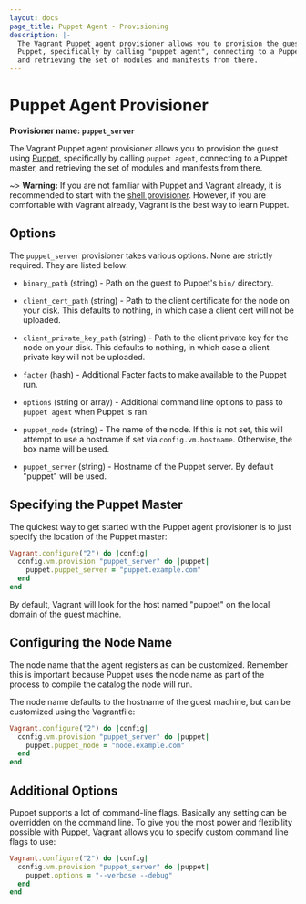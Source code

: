 ```yaml
---
layout: docs
page_title: Puppet Agent - Provisioning
description: |-
  The Vagrant Puppet agent provisioner allows you to provision the guest using
  Puppet, specifically by calling "puppet agent", connecting to a Puppet master,
  and retrieving the set of modules and manifests from there.
---
```


# Puppet Agent Provisioner

**Provisioner name: `puppet_server`**

The Vagrant Puppet agent provisioner allows you to provision the guest using
[Puppet](https://www.puppetlabs.com/puppet), specifically by
calling `puppet agent`, connecting to a Puppet master, and retrieving
the set of modules and manifests from there.

~> **Warning:** If you are not familiar with Puppet and Vagrant already,
it is recommended to start with the [shell provisioner](/docs/provisioning/shell).
However, if you are comfortable with Vagrant already, Vagrant
is the best way to learn Puppet.

## Options

The `puppet_server` provisioner takes various options. None are strictly
required. They are listed below:

- `binary_path` (string) - Path on the guest to Puppet's `bin/` directory.

- `client_cert_path` (string) - Path to the client certificate for the
  node on your disk. This defaults to nothing, in which case a client
  cert will not be uploaded.

- `client_private_key_path` (string) - Path to the client private key for
  the node on your disk. This defaults to nothing, in which case a client
  private key will not be uploaded.

- `facter` (hash) - Additional Facter facts to make available to the
  Puppet run.

- `options` (string or array) - Additional command line options to pass
  to `puppet agent` when Puppet is ran.

- `puppet_node` (string) - The name of the node. If this is not set,
  this will attempt to use a hostname if set via `config.vm.hostname`.
  Otherwise, the box name will be used.

- `puppet_server` (string) - Hostname of the Puppet server. By default
  "puppet" will be used.

## Specifying the Puppet Master

The quickest way to get started with the Puppet agent provisioner is to just
specify the location of the Puppet master:

```ruby
Vagrant.configure("2") do |config|
  config.vm.provision "puppet_server" do |puppet|
    puppet.puppet_server = "puppet.example.com"
  end
end
```

By default, Vagrant will look for the host named "puppet" on the
local domain of the guest machine.

## Configuring the Node Name

The node name that the agent registers as can be customized. Remember
this is important because Puppet uses the node name as part of the process
to compile the catalog the node will run.

The node name defaults to the hostname of the guest machine, but can
be customized using the Vagrantfile:

```ruby
Vagrant.configure("2") do |config|
  config.vm.provision "puppet_server" do |puppet|
    puppet.puppet_node = "node.example.com"
  end
end
```

## Additional Options

Puppet supports a lot of command-line flags. Basically any setting can
be overridden on the command line. To give you the most power and flexibility
possible with Puppet, Vagrant allows you to specify custom command line
flags to use:

```ruby
Vagrant.configure("2") do |config|
  config.vm.provision "puppet_server" do |puppet|
    puppet.options = "--verbose --debug"
  end
end
```
